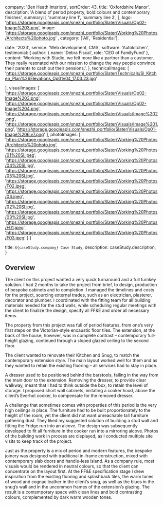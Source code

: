 

  company: 'Ben Heath Interiors',
  sortOrder: 43,
  title: 'Oxfordshire Manor',
  description:
    'A blend of period property, bold colours and contemporary finishes',
  summary: [
    'summary line 1',
    'summary line 2',
  ],
  logo: 'https://storage.googleapis.com/snezhi_portfolio/Slater/Visuals/Op02-Image%203.png',
  image: 'https://storage.googleapis.com/snezhi_portfolio/Slater/Working%20Photos/Architects%20photo.jpg' ,
  category: ['All', 'Residential'],

  date: '2023',
  service: 'Web development, CMS',
  software: 'Autokitchen',
  testimonial: {
    author: { name: 'Debra Fiscal', role: 'CEO of FamilyFund' },
    content:
      'Working with Studio, we felt more like a partner than a customer. They really resonated with our mission to change the way people convince their parents to cash out their pensions.',
  },
  technicalImages: [
    'https://storage.googleapis.com/snezhi_portfolio/Slater/Technicals/Sl_Kitchen_Plan%26Elevations_Op01v04_17.03.23.jpg'

  ],
  visualImages: [
    'https://storage.googleapis.com/snezhi_portfolio/Slater/Visuals/Op02-Image%203.png',
    'https://storage.googleapis.com/snezhi_portfolio/Slater/Visuals/Op02-Image%204.png',
    'https://storage.googleapis.com/snezhi_portfolio/Slater/Visuals/Image%202.png',
    'https://storage.googleapis.com/snezhi_portfolio/Slater/Visuals/Image%201.png',
    'https://storage.googleapis.com/snezhi_portfolio/Slater/Visuals/Op01-Image%206.v7.png'
  ],
  photoImages: [
    'https://storage.googleapis.com/snezhi_portfolio/Slater/Working%20Photos/Architects%20photo.jpg',
    'https://storage.googleapis.com/snezhi_portfolio/Slater/Working%20Photos/01%20Sl.jpeg',
    'https://storage.googleapis.com/snezhi_portfolio/Slater/Working%20Photos/04%20Sl.jpg',
    'https://storage.googleapis.com/snezhi_portfolio/Slater/Working%20Photos/05%20Sl.jpg',
    'https://storage.googleapis.com/snezhi_portfolio/Slater/Working%20Photos/F02.jpeg',
    'https://storage.googleapis.com/snezhi_portfolio/Slater/Working%20Photos/04.jpeg',
    'https://storage.googleapis.com/snezhi_portfolio/Slater/Working%20Photos/02%20Sl.jpg',
    'https://storage.googleapis.com/snezhi_portfolio/Slater/Working%20Photos/03%20Sl.jpg',
    'https://storage.googleapis.com/snezhi_portfolio/Slater/Working%20Photos/F01.jpeg',
    'https://storage.googleapis.com/snezhi_portfolio/Slater/Working%20Photos/F03.jpeg'
  ]
}

  title: `${caseStudy.company} Case Study`,
  description: caseStudy.description,
}

## Overview

The client on this project wanted a very quick turnaround and a full turnkey solution. I had 2 months to take the project from brief, to design, production of bespoke cabinets and to completion. I managed the timelines and costs for the project, sourcing external trades, such as an electrician, plasterer, decorator and plumber. I coordinated with the fitting team for all building materials needed for the stud walls, while scheduling regular meetings with the client to finalize the design, specify all FF&E and order all necessary items.

The property from this project was full of period features, from one’s very first steps on the Victorian-style encaustic floor tiles. The extension, at the back of the house, however, was in complete contrast – contemporary full-height glazing, continued through a sloped glazed ceiling to the second floor.

The client wanted to renovate their Kitchen and Snug, to match the contemporary extension style. The main layout worked well for them and as they wanted to retain the existing flooring – all services had to stay in place. 

A dresser used to be positioned behind the barstools, falling in the way from the main door to the extension. Removing the dresser, to provide clear walkway, meant that I had to think outside the box, to retain the level of storage. I proposed short wall cabinets, imitating a cooker hood, above the client’s Everhot cooker, to compensate for the removed dresser. 

A challenge that sometimes comes with properties of this period is the very high ceilings in place. The furniture had to be built proportionately to the height of the room, yet the client did not want unreachable tall furniture gathering dust. They liked my suggested solution of building a stud wall and fitting the Fridge run into an alcove. The design was subsequently developed to fit all furniture in the cooker run into a mirroring alcove. Photos of the building work in process are displayed, as I conducted multiple site visits to keep track of the project. 

Just as the property is a mix of period and modern features, the bespoke joinery was designed with traditional in-frame construction, mixed with contemporary slab doors and handle-less island.
As a company rule, most visuals would be rendered in neutral colours, so that the client can concentrate on the layout first. At the FF&E specification stage I drew inspiration from the existing flooring and splashback tiles, the warm tones of wood and cognac leather in the client’s snug, as well as the blues in the snug’s wall and in the uncommon frames of the extension’s glazing.
The result is a contemporary space with clean lines and bold contrasting colours, complemented by dark warm wooden tones. 
